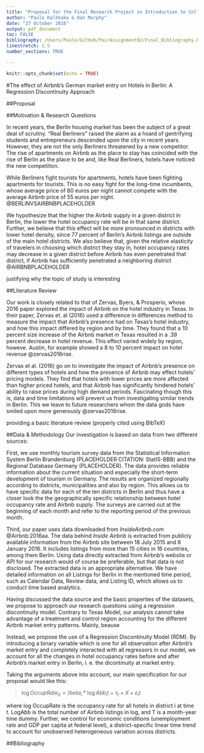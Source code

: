 ```yaml
---
title: "Proposal for the Final Research Project in Introduction to Collaborative Social Science Data Analysis (MPP-E1180)"
author: "Paulo Kalkhake & Dan Murphy"
date: "27 October 2016"
output: pdf_document
toc: FALSE
bibliography: /Users/Paulo/GitHub/PairAssignment02/Final_Bibliography.bib
linestretch: 1.5
number_sections: TRUE

---
```


```r
knitr::opts_chunk$set(echo = TRUE)
```

#The effect of Airbnb's German market entry on Hotels in Berlin: A Regression Discontinuity Approach

##Proposal

##Motivation & Research Questions

In recent years, the Berlin housing market has been the subject of a great deal of scrutiny. "Real Berliners" raised the alarm as a hoard of gentrifying students and entrepreneurs descended upon the city in recent years. However, they are not the only Berliners threatened by a new competitor. The rise of apartments on Airbnb as the place to stay has coincided with the rise of Berlin as the place to be and, like Real Berliners, hotels have noticed the new competition. 

While Berliners fight tourists for apartments, hotels have been fighting apartments for tourists. This is no easy fight for the long-time incumbents, whose average price of 80 euros per night cannot compete with the average Airbnb price of 55 euros per night. @BERLINVSAIRBNBPLACEHOLDER

We hypothesize that the higher the Airbnb supply in a given district in Berlin, the lower the hotel occupancy rate will be in that same district. Further, we believe that this effect will be more pronounced in districts with lower hotel density, since 77 percent of Berlin's Airbnb listings are outside of the main hotel districts. We also believe that, given the relative elasticity of travelers in choosing which district they stay in, hotel occupancy rates may decrease in a given district before Airbnb has even penetrated that district, if Airbnb has sufficiently penetrated a neighboring district @AIRBNBPLACEHOLDER

justifying why the topic of study is interesting

##Literature Review

Our work is closely related to that of Zervas, Byers, & Prosperio, whose 2016 paper explored the impact of Airbnb on the hotel industry in Texas. In their paper, Zervas et. al (2016) used a difference in differences method to measure the impact that Airbnb's presence had on Texas's hotel industry, and how this impact differed by region and by time. They found that a 10 percent size increase of the Airbnb market in Texas resulted in a .39 percent decrease in hotel revenue. This effect varied widely by region, howeve. Austin, for example showed a 8 to 10 percent impact on hotel revenue @zervas2016rise.

Zervas et al. (2016) go on to investigate the impact of Airbnb's presence on different types of hotels and how the presence of Airbnb may effect hotels' pricing models. They find that hotels with lower prices are more affected than higher priced hotels, and that Airbnb has significantly hindered hotels' ability to raise prices during high demand periods. Fascinating though this is, data and time limitations will prevent us from investigating similar trends in Berlin. This we leave to future researchers whom the data gods have smiled upon more generously @zervas2016rise.

providing a basic literature review (properly cited using BibTeX)

##Data & Methodology
Our investigation is based on data from two different sources: 

First, we use monthly tourism survey data from the Statistical Information System Berlin Brandenburg (PLACEHOLDER CITATION: StatIS-BBB) and the Regional Database Germany (PLACEHOLDER). The data provides reliable information about the current situation and especially the short-term development of tourism in Germany. The results are organized regionally according to districts, municipalities and also by region. This allows us to have specific data for each of the ten districts in Berlin and thus have a closer look the the geographically specific relationship between hotel occupancy rate and Airbnb supply. The surveys are carried out at the beginning of each month and refer to the reporting period of the previous month.

Third, our paper uses data downloaded from *InsideAirbnb.com* @Airbnb:2016aa. The data behind *Inside Airbnb* is extracted from publicly available information from the Airbnb site between 18 July 2015 and 6 January 2016. It includes listings from more than 15 cities in 16 countries, among them Berlin. Using data directly extracted from Airbnb's website or API for our research would of course be preferable, but that data is not disclosed. The extracted data is an appropriate alternative. We have detailed information on all Listings for Berlin in the mentioned time period, such as Calendar Data, Review data, and Listing ID, which allows us to conduct time based analytics. 

Having discussed the data source and the basic properties of the datasets, we propose to approach our research questions using a regression discontinuity model. Contrary to Texas Model, our analysis cannot take advantage of a treatment and control region accounting for the different Airbnb market entry patterns. Mainly, beause

Instead, we propose the use of a Regression Discontinuity Model (RDM). By introducing a binary variable which is one for all observation after Airbnb's market entry and completely interacted with all regressors in our model, we account for all the changes in hotel occupancy rates before and after Airbnb's market entry in Berlin, i. e. the dicontinuity at market entry.

Taking the arguments above into account, our main specification for our proposal would like this:

> ${\log OccupRate}_{it} = /beta_i * \log Abb_it + \tau_t + X + \varepsilon_it$

where log OccupRate is the occupancy rate for all hotels in district i at time t. LogAbb is the total number of Airbnb listings in log, and T is a month-year time dummy. Further, we control for economic conditions (unemployment rate and GDP per capita at federal level), a district-specific linear time trend to account for unobserved heterogeneous variation across districts. 

\newpage
##Bibliography